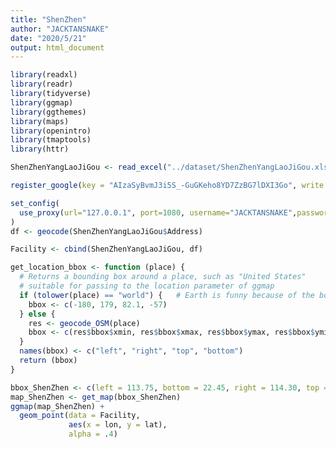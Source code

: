 ```yaml
---
title: "ShenZhen"
author: "JACKTANSNAKE"
date: "2020/5/21"
output: html_document
---
```


```r
library(readxl)
library(readr)
library(tidyverse)
library(ggmap)
library(ggthemes)
library(maps) 
library(openintro)
library(tmaptools)
library(httr)
```

```r
ShenZhenYangLaoJiGou <- read_excel("../dataset/ShenZhenYangLaoJiGou.xlsx")
```

```r
register_google(key = "AIzaSyBvmJ3i5S_-GuGKeho8YD7ZzBG7lDXI3Go", write = TRUE)
```

```r
set_config(
  use_proxy(url="127.0.0.1", port=1080, username="JACKTANSNAKE",password="12q12q12q")
)
df <- geocode(ShenZhenYangLaoJiGou$Address)
```

```r
Facility <- cbind(ShenZhenYangLaoJiGou, df)
```

```r
get_location_bbox <- function (place) {
  # Returns a bounding box around a place, such as "United States"
  # suitable for passing to the location parameter of ggmap
  if (tolower(place) == "world") {   # Earth is funny because of the bounds so handle it separately
    bbox <- c(-180, 179, 82.1, -57)
  } else {
    res <- geocode_OSM(place)
    bbox <- c(res$bbox$xmin, res$bbox$xmax, res$bbox$ymax, res$bbox$ymin)
  }
  names(bbox) <- c("left", "right", "top", "bottom")
  return (bbox)
}
```

```r
bbox_ShenZhen <- c(left = 113.75, bottom = 22.45, right = 114.30, top = 22.70)
map_ShenZhen <- get_map(bbox_ShenZhen)
ggmap(map_ShenZhen) + 
  geom_point(data = Facility,
             aes(x = lon, y = lat),
             alpha = .4)
```